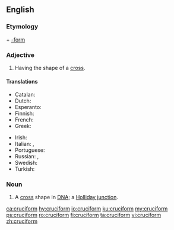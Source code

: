 ==English==

===Etymology===
{{etyl|la|en}} {{term|crux|lang=la||cross}} + [[-form]]

===Adjective===
{{head|en|adjective}}

# Having the shape of a [[cross]].

====Translations====
{{trans-top|having the shape of a cross}}
* Catalan: {{t+|ca|cruciforme}}
* Dutch: {{t+|nl|kruisvormig}}
* Esperanto: {{t|eo|krucoforma}}
* Finnish: {{t|fi|ristinmuotoinen}}
* French: {{t+|fr|cruciforme}}
* Greek: {{t+|el|σταυροειδής|sc=Grek}}
{{trans-mid}}
* Irish: {{t|ga|crosdealbhach}}
* Italian: {{t+|it|crociato}}, {{t+|it|cruciforme}}
* Portuguese: {{t|pt|cruciforme}}
* Russian: {{t+|ru|крестообразный}}, {{t+|ru|крестовидный}}
* Swedish: {{t|sv|korsformig}}
* Turkish: {{t+|tr|haçvari}}
{{trans-bottom}}

===Noun===
{{en-noun}}

# {{cx|genetics|lang=en}} A [[cross]] shape in [[DNA]]; a [[Holliday junction]].

[[ca:cruciform]]
[[hy:cruciform]]
[[io:cruciform]]
[[ku:cruciform]]
[[my:cruciform]]
[[ps:cruciform]]
[[ro:cruciform]]
[[fi:cruciform]]
[[ta:cruciform]]
[[vi:cruciform]]
[[zh:cruciform]]